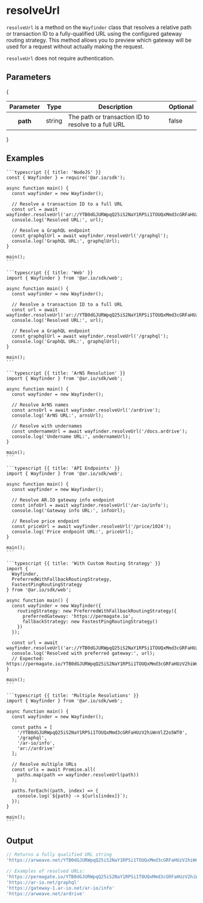 
<HeroPattern />

# resolveUrl

`resolveUrl` is a method on the `Wayfinder` class that resolves a relative path or transaction ID to a fully-qualified URL using the configured gateway routing strategy. This method allows you to preview which gateway will be used for a request without actually making the request.

`resolveUrl` does not require authentication.

## Parameters

{

<div style={{ textAlign: 'center' }}>
  <table className="inline-table">
    <thead>
      <tr>
        <th>Parameter</th>
        <th>Type</th>
        <th>Description</th>
        <th>Optional</th>
      </tr>
    </thead>
    <tbody>
      <tr>
        <th>path</th>
        <td>string</td>
        <td>The path or transaction ID to resolve to a full URL</td>
        <td>false</td>
      </tr>
    </tbody>
  </table>
</div>
}

## Examples

<CodeGroup title="resolveUrl">

    ```typescript {{ title: 'NodeJS' }}
    const { Wayfinder } = require('@ar.io/sdk');

    async function main() {
      const wayfinder = new Wayfinder();

      // Resolve a transaction ID to a full URL
      const url = await wayfinder.resolveUrl('ar://YTB0dGJURWpqQ25iS2NaY1RPSi1TOUQxMmd3cGRFaHUzV2hiWnVlZ2o5WT0');
      console.log('Resolved URL:', url);

      // Resolve a GraphQL endpoint
      const graphqlUrl = await wayfinder.resolveUrl('/graphql');
      console.log('GraphQL URL:', graphqlUrl);
    }

    main();
    ```

    ```typescript {{ title: 'Web' }}
    import { Wayfinder } from '@ar.io/sdk/web';

    async function main() {
      const wayfinder = new Wayfinder();

      // Resolve a transaction ID to a full URL
      const url = await wayfinder.resolveUrl('ar://YTB0dGJURWpqQ25iS2NaY1RPSi1TOUQxMmd3cGRFaHUzV2hiWnVlZ2o5WT0');
      console.log('Resolved URL:', url);

      // Resolve a GraphQL endpoint
      const graphqlUrl = await wayfinder.resolveUrl('/graphql');
      console.log('GraphQL URL:', graphqlUrl);
    }

    main();
    ```

    ```typescript {{ title: 'ArNS Resolution' }}
    import { Wayfinder } from '@ar.io/sdk/web';

    async function main() {
      const wayfinder = new Wayfinder();

      // Resolve ArNS names
      const arnsUrl = await wayfinder.resolveUrl('/ardrive');
      console.log('ArNS URL:', arnsUrl);

      // Resolve with undernames
      const undernameUrl = await wayfinder.resolveUrl('/docs.ardrive');
      console.log('Undername URL:', undernameUrl);
    }

    main();
    ```

    ```typescript {{ title: 'API Endpoints' }}
    import { Wayfinder } from '@ar.io/sdk/web';

    async function main() {
      const wayfinder = new Wayfinder();

      // Resolve AR.IO gateway info endpoint
      const infoUrl = await wayfinder.resolveUrl('/ar-io/info');
      console.log('Gateway info URL:', infoUrl);

      // Resolve price endpoint
      const priceUrl = await wayfinder.resolveUrl('/price/1024');
      console.log('Price endpoint URL:', priceUrl);
    }

    main();
    ```

    ```typescript {{ title: 'With Custom Routing Strategy' }}
    import {
      Wayfinder,
      PreferredWithFallbackRoutingStrategy,
      FastestPingRoutingStrategy
    } from '@ar.io/sdk/web';

    async function main() {
      const wayfinder = new Wayfinder({
        routingStrategy: new PreferredWithFallbackRoutingStrategy({
          preferredGateway: 'https://permagate.io',
          fallbackStrategy: new FastestPingRoutingStrategy()
        })
      });

      const url = await wayfinder.resolveUrl('ar://YTB0dGJURWpqQ25iS2NaY1RPSi1TOUQxMmd3cGRFaHUzV2hiWnVlZ2o5WT0');
      console.log('Resolved with preferred gateway:', url);
      // Expected: https://permagate.io/YTB0dGJURWpqQ25iS2NaY1RPSi1TOUQxMmd3cGRFaHUzV2hiWnVlZ2o5WT0
    }

    main();
    ```

    ```typescript {{ title: 'Multiple Resolutions' }}
    import { Wayfinder } from '@ar.io/sdk/web';

    async function main() {
      const wayfinder = new Wayfinder();

      const paths = [
        '/YTB0dGJURWpqQ25iS2NaY1RPSi1TOUQxMmd3cGRFaHUzV2hiWnVlZ2o5WT0',
        '/graphql',
        '/ar-io/info',
        'ar://ardrive'
      ];

      // Resolve multiple URLs
      const urls = await Promise.all(
        paths.map(path => wayfinder.resolveUrl(path))
      );

      paths.forEach((path, index) => {
        console.log(`${path} -> ${urls[index]}`);
      });
    }

    main();
    ```

</CodeGroup>

## Output

```typescript
// Returns a fully qualified URL string
'https://arweave.net/YTB0dGJURWpqQ25iS2NaY1RPSi1TOUQxMmd3cGRFaHUzV2hiWnVlZ2o5WT0'

// Examples of resolved URLs:
'https://permagate.io/YTB0dGJURWpqQ25iS2NaY1RPSi1TOUQxMmd3cGRFaHUzV2hiWnVlZ2o5WT0'
'https://ar-io.net/graphql'
'https://gateway-1.ar-io.net/ar-io/info'
'https://arweave.net/ardrive'
```
